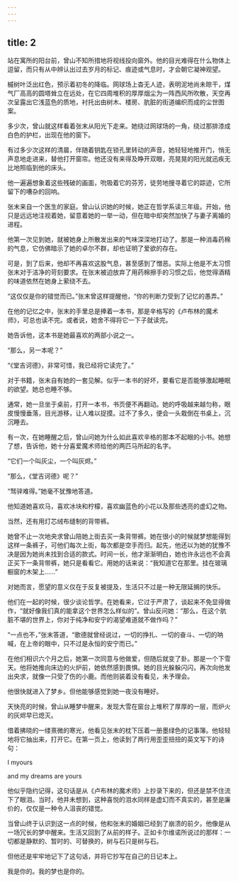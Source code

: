 ```yaml
---
---
---
```

title: 2
---



站在寓所的阳台前，曾山不知所措地将视线投向窗外。他的目光难得在什么物体上逗留，而只有从中辨认出过去岁月的标记、痕迹或气息时，才会朝它凝神观望。

槭树叶泛出红色，预示着初冬的降临。网球场上杳无人迹，表明泥地尚未晾干，煤气厂高高的圆塔耸立在远处，在它四周堆积的厚厚烟尘为一阵西风所吹散，天空再次呈露出它浅蓝色的质地，衬托出由树木、楼房、肮脏的街道编织而成的尘世图案。

多少次，曾山就这样看着张末从阳光下走来。她绕过网球场的一角，绕过那排漆成白色的护栏，出现在他的窗下。

有过多少次这样的清晨，伴随着钥匙在锁孔里转动的声音，她轻轻地推开门，悄无声息地走进来，替他打开窗帘。他还没有来得及睁开双眼，亮晃晃的阳光就迅疾无比地照临到他的床头。

他一遍遍想象着这些残破的画面，吮吸着它的芬芳，徒劳地搜寻着它的踪迹，它所留下的嘈杂的回响。

张末来自一个医生的家庭。曾山认识她的时候，她正在哲学系读三年级。开始，他只是远远地注视着她，留意着她的一举一动，但在暗中却突然加快了与妻子离婚的进程。

他第一次见到她，就被她身上所散发出来的气味深深地打动了。那是一种消毒药棉的气息，它仿佛暗示了她的卓尔不群，却也证明了爱欲的存在。

可是，到了后来，他却不再喜欢这股气息，甚至感到了憎恶。实际上他是不太习惯张末对于洁净的苛刻要求。在张末被迫放弃了用药棉擦手的习惯之后，他觉得酒精的味道依然在她身上萦绕不去。

“这仅仅是你的错觉而已。”张末曾这样提醒他，“你的判断力受到了记忆的愚弄。”

在他的记忆之中，张末的手里总是捧着一本书，那是辛格写的《卢布林的魔术师》，可总也读不完。或者说，她舍不得将它一下子就读完。

她告诉他，这本书是她最喜欢的两部小说之一。

“那么，另一本呢？”

“《堂吉诃德》，非常可惜，我已经将它读完了。”

对于书籍，张末自有她的一套见解。似乎一本书的好坏，要看它是否能够激起睡眠的欲望。她总也睡不够。

通常，她一旦坐于桌前，打开一本书，书页便不再翻动。她的呼吸越来越匀称，眼皮慢慢垂落，目光游移，让人难以捉摸。过不了多久，便会一头栽倒在书桌上，沉沉睡去。

有一次，在她睡醒之后，曾山问她为什么如此喜欢辛格的那本不起眼的小书。她想了想，告诉他，她十分喜爱魔术师给他的两匹马所起的名字。

“它们一个叫灰尘，一个叫灰烬。”

“那么，《堂吉诃德》呢？”

“驽骍难得。”她毫不犹豫地答道。

他知道她喜欢马，喜欢冰块和柠檬，喜欢幽蓝色的小花以及那些透亮的虚幻之物。

当然，还有用灯芯绒布缝制的背带裤。

她曾不止一次地央求曾山陪她上街去买一条背带裤。她在很小的时候就梦想能得到这样一条裤子，可他们每次上街，每次都是空手而归。起先，他还以为她的犹豫不决是因为她尚未找到合适的款式。时间一长，他才渐渐明白，她也许永远也不会真正买下一条背带裤，她只是看看它。用她的话来说：“我知道它在那里。挂在玻璃橱窗的木架上……”

对她而言，愿望的意义仅在于反复被提及，生活只不过是一种无限延搁的快乐。

他们在一起的时候，很少谈论哲学。在她看来，它过于严肃了，谈起来不免显得做作，“就好像我们真的能拿这个世界怎么样似的”。曾山反问她：“那么，在这个肮脏不堪的世界上，你对于纯净和安宁的渴望难道就不做作吗？”

“一点也不，”张末答道，“歌德就曾经说过，一切的挣扎、一切的奋斗、一切的呐喊，在上帝的眼中，只不过是永恒的安宁而已。”

在他们相识六个月之后，她第一次同意与他做爱，但随后就变了卦。那是一个下雪天。他将她推向床边的火炉前，她依然感到畏惧。她的目光躲躲闪闪，再次向他发出央求，就像一只受了伤的小鹿。而他则装着没有看见，未予理会。

他很快就进入了梦乡。但他能够感觉到她一夜没有睡好。

天快亮的时候，曾山从睡梦中醒来，发现大雪在窗台上堆积了厚厚的一层，而炉火的灰烬早已熄灭。

借着拂晓的一缕熹微的寒光，他看见张末的枕下压着一册墨绿色的记事簿。他轻轻地将它抽出来，打开它。在第一页上，他读到了两行用歪歪扭扭的英文写下的诗句：

I myours

and my dreams are yours

他似乎隐约记得，这句话是从《卢布林的魔术师》上抄录下来的，但还是禁不住流下了眼泪。当时，他并未想到，这种喜悦的泪水同样是虚幻而不真实的，甚至是廉价的，仅仅是一种令人沮丧的错觉。

当曾山终于认识到这一点的时候，他和张末的婚姻已经到了崩溃的前夕。他像是从一场冗长的梦中醒来。生活又回到了从前的样子。正如卡尔维诺所说过的那样：一切都是静默的、暂时的、可替换的，树与石只是树与石。

但他还是牢牢地记下了这句话，并将它抄写在自己的日记本上。

我是你的。我的梦也是你的。